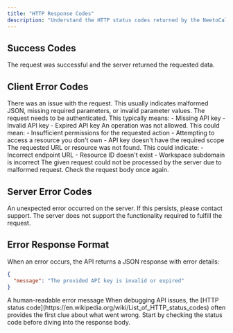 ```yaml
---
title: "HTTP Response Codes"
description: "Understand the HTTP status codes returned by the NeetoCal API."
---
```


## Success Codes

<ResponseField name='200 OK'>
  The request was successful and the server returned the requested data.
</ResponseField>

## Client Error Codes

<ResponseField name='400 Bad Request'>
  There was an issue with the request. This usually indicates malformed JSON,
  missing required parameters, or invalid parameter values.
</ResponseField>

<ResponseField name='401 Unauthorized'>
  The request needs to be authenticated. This typically means: - Missing API key
  - Invalid API key - Expired API key
</ResponseField>

<ResponseField name='403 Forbidden'>
  An operation was not allowed. This could mean: - Insufficient permissions for
  the requested action - Attempting to access a resource you don't own - API key
  doesn't have the required scope
</ResponseField>

<ResponseField name='404 Not Found'>
  The requested URL or resource was not found. This could indicate: - Incorrect
  endpoint URL - Resource ID doesn't exist - Workspace subdomain is incorrect
</ResponseField>

<ResponseField name='422 Unprocessable entity'>
  The given request could not be processed by the server due to malformed
  request. Check the request body once again.
</ResponseField>

## Server Error Codes

<ResponseField name='500 Internal Server Error'>
  An unexpected error occurred on the server. If this persists, please contact
  support.
</ResponseField>

<ResponseField name='501 Not Implemented'>
  The server does not support the functionality required to fulfill the request.
</ResponseField>

## Error Response Format

When an error occurs, the API returns a JSON response with error details:

```json Error Response Example
{
  "message": "The provided API key is invalid or expired"
}
```

<ResponseField name='error.message' type='string'>
  A human-readable error message
</ResponseField>

<Tip>
  When debugging API issues, the [HTTP status
  code](https://en.wikipedia.org/wiki/List_of_HTTP_status_codes) often provides
  the first clue about what went wrong. Start by checking the status code before
  diving into the response body.
</Tip>
